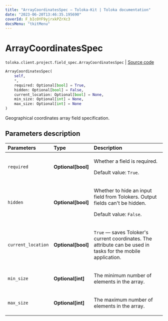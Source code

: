 ```yaml
---
title: "ArrayCoordinatesSpec — Toloka-Kit | Toloka documentation"
date: "2023-06-20T13:46:35.195690"
coverId: F_bIcOYF9yjrxkPZrXc3
docsMenu: "tkitMenu"
---
```


# ArrayCoordinatesSpec

`toloka.client.project.field_spec.ArrayCoordinatesSpec` | [Source code](https://github.com/Toloka/toloka-kit/blob/v1.2.0/src/client/project/field_spec.py#L217)

```python
ArrayCoordinatesSpec(
    self,
    *,
    required: Optional[bool] = True,
    hidden: Optional[bool] = False,
    current_location: Optional[bool] = None,
    min_size: Optional[int] = None,
    max_size: Optional[int] = None
)
```

Geographical coordinates array field specification.

## Parameters description

| Parameters | Type | Description |
| :----------| :----| :-----------|
`required`|**Optional\[bool\]**|<p>Whether a field is required. </p><p>Default value: `True`.</p>
`hidden`|**Optional\[bool\]**|<p>Whether to hide an input field from Tolokers. Output fields can't be hidden. </p><p>Default value: `False`.</p>
`current_location`|**Optional\[bool\]**|<p>`True` — saves Toloker's current coordinates. The attribute can be used in tasks for the mobile application.</p>
`min_size`|**Optional\[int\]**|<p>The minimum number of elements in the array.</p>
`max_size`|**Optional\[int\]**|<p>The maximum number of elements in the array.</p>